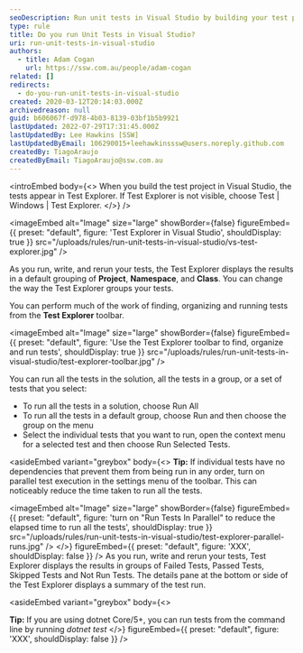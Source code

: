 ```yaml
---
seoDescription: Run unit tests in Visual Studio by building your test project and exploring results in Test Explorer.
type: rule
title: Do you run Unit Tests in Visual Studio?
uri: run-unit-tests-in-visual-studio
authors:
  - title: Adam Cogan
    url: https://ssw.com.au/people/adam-cogan
related: []
redirects:
  - do-you-run-unit-tests-in-visual-studio
created: 2020-03-12T20:14:03.000Z
archivedreason: null
guid: b606067f-d978-4b03-8139-03bf1b5b9921
lastUpdated: 2022-07-29T17:31:45.000Z
lastUpdatedBy: Lee Hawkins [SSW]
lastUpdatedByEmail: 106290015+leehawkinsssw@users.noreply.github.com
createdBy: TiagoAraujo
createdByEmail: TiagoAraujo@ssw.com.au
---
```


<introEmbed
  body={<>
When you build the test project in Visual Studio, the tests appear in Test Explorer. If Test Explorer is not visible, choose Test | Windows | Test Explorer.
  </>}
/>

<imageEmbed
  alt="Image"
  size="large"
  showBorder={false}
  figureEmbed={{
    preset: "default",
    figure: 'Test Explorer in Visual Studio',
    shouldDisplay: true
  }}
  src="/uploads/rules/run-unit-tests-in-visual-studio/vs-test-explorer.jpg"
/>

As you run, write, and rerun your tests, the Test Explorer displays the results in a default grouping of **Project**, **Namespace**, and **Class**. You can change the way the Test Explorer groups your tests.

You can perform much of the work of finding, organizing and running tests from the **Test Explorer** toolbar.


<imageEmbed
  alt="Image"
  size="large"
  showBorder={false}
  figureEmbed={{
    preset: "default",
    figure: 'Use the Test Explorer toolbar to find, organize and run tests',
    shouldDisplay: true
  }}
  src="/uploads/rules/run-unit-tests-in-visual-studio/test-explorer-toolbar.jpg"
/>

You can run all the tests in the solution, all the tests in a group, or a set of tests that you select:

- To run all the tests in a solution, choose Run All
- To run all the tests in a default group, choose Run and then choose the group on the menu
- Select the individual tests that you want to run, open the context menu for a selected test and then choose Run Selected Tests.

<asideEmbed
  variant="greybox"
  body={<>
    **Tip:** If individual tests have no dependencies that prevent them from being run in any order, turn on parallel test execution in the settings menu of the toolbar. This can noticeably reduce the time taken to run all the tests.

<imageEmbed
  alt="Image"
  size="large"
  showBorder={false}
  figureEmbed={{
    preset: "default",
    figure: 'turn on "Run Tests In Parallel" to reduce the elapsed time to run all the tests',
    shouldDisplay: true
  }}
  src="/uploads/rules/run-unit-tests-in-visual-studio/test-explorer-parallel-runs.jpg"
/>
  </>}
  figureEmbed={{
    preset: "default",
    figure: 'XXX',
    shouldDisplay: false
  }}
/>
As you run, write and rerun your tests, Test Explorer displays the results in groups of Failed Tests, Passed Tests, Skipped Tests and Not Run Tests. The details pane at the bottom or side of the Test Explorer displays a summary of the test run.

<asideEmbed
  variant="greybox"
  body={<>
    
**Tip:** If you are using dotnet Core/5+, you can run tests from the command line by running _dotnet test_
  </>}
  figureEmbed={{
    preset: "default",
    figure: 'XXX',
    shouldDisplay: false
  }}
/>
